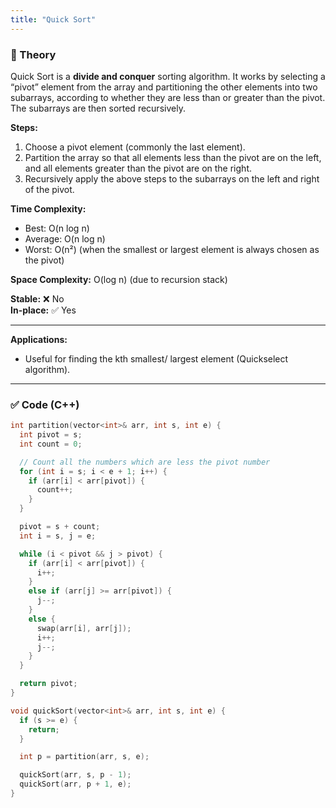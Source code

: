 ```yaml
---
title: "Quick Sort"
---
```


### 📖 Theory

Quick Sort is a **divide and conquer** sorting algorithm. It works by selecting a "pivot" element from the array and partitioning the other elements into two subarrays, according to whether they are less than or greater than the pivot. The subarrays are then sorted recursively.

**Steps:**

1. Choose a pivot element (commonly the last element).
2. Partition the array so that all elements less than the pivot are on the left, and all elements greater than the pivot are on the right.
3. Recursively apply the above steps to the subarrays on the left and right of the pivot.

**Time Complexity:**

- Best: O(n log n)
- Average: O(n log n)
- Worst: O(n²) (when the smallest or largest element is always chosen as the pivot)

**Space Complexity:** O(log n) (due to recursion stack)

**Stable:** ❌ No  
**In-place:** ✅ Yes

---

**Applications:**

- Useful for finding the kth smallest/ largest element (Quickselect algorithm).

---

### ✅ Code (C++)

```cpp
int partition(vector<int>& arr, int s, int e) {
  int pivot = s;
  int count = 0;

  // Count all the numbers which are less the pivot number
  for (int i = s; i < e + 1; i++) {
    if (arr[i] < arr[pivot]) {
      count++;
    }
  }

  pivot = s + count;
  int i = s, j = e;

  while (i < pivot && j > pivot) {
    if (arr[i] < arr[pivot]) {
      i++;
    }
    else if (arr[j] >= arr[pivot]) {
      j--;
    }
    else {
      swap(arr[i], arr[j]);
      i++;
      j--;
    }
  }

  return pivot;
}

void quickSort(vector<int>& arr, int s, int e) {
  if (s >= e) {
    return;
  }

  int p = partition(arr, s, e);

  quickSort(arr, s, p - 1);
  quickSort(arr, p + 1, e);
}
```

